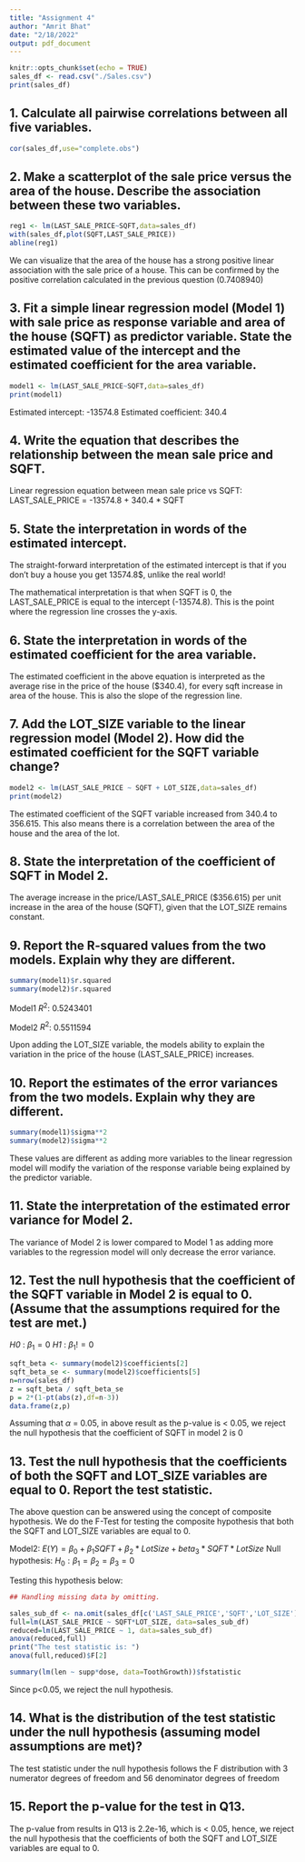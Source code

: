 ```yaml
---
title: "Assignment 4"
author: "Amrit Bhat"
date: "2/18/2022"
output: pdf_document
---
```


```r
knitr::opts_chunk$set(echo = TRUE)
sales_df <- read.csv("./Sales.csv")
print(sales_df)
```

## 1. Calculate all pairwise correlations between all five variables. 
```r
cor(sales_df,use="complete.obs")
```


## 2. Make a  scatterplot of the sale price versus the area of the house. Describe the association between these two variables.
```r
reg1 <- lm(LAST_SALE_PRICE~SQFT,data=sales_df) 
with(sales_df,plot(SQFT,LAST_SALE_PRICE))
abline(reg1)
```
We can visualize that the area of the house has a strong positive linear association with the sale price of a house. This can be confirmed by the positive correlation calculated in the previous question (0.7408940) 

## 3.  Fit a simple linear regression model (Model 1) with sale price as response variable and area of  the house (SQFT) as predictor variable. State the estimated value of the intercept and the  estimated coefficient for the area variable.
```r
model1 <- lm(LAST_SALE_PRICE~SQFT,data=sales_df)
print(model1)
```

Estimated intercept: -13574.8
Estimated coefficient: 340.4


## 4. Write the equation that describes the relationship between the mean sale price and SQFT. 
Linear regression equation between mean sale price vs SQFT:
LAST_SALE_PRICE = -13574.8 + 340.4 * SQFT

## 5. State the interpretation in words of the estimated intercept.
The straight-forward interpretation of the estimated intercept is that if you don't buy a house you get 13574.8$, unlike the real world!

The mathematical interpretation is that when SQFT is 0, the LAST_SALE_PRICE is equal to the intercept (-13574.8). This is the point where the regression line crosses the y-axis.

## 6. State the interpretation in words of the estimated coefficient for the area variable.
The estimated coefficient in the above equation is interpreted as the average rise in the price of the house ($340.4), for every sqft increase in area of the house. This is also the slope of the regression line.

## 7. Add the LOT_SIZE variable to the linear regression model (Model 2). How did the estimated coefficient for the SQFT variable change?
```r
model2 <- lm(LAST_SALE_PRICE ~ SQFT + LOT_SIZE,data=sales_df) 
print(model2)
```
The estimated coefficient of the SQFT variable increased from 340.4 to 356.615. This also means there is a correlation between the area of the house and the area of the lot. 


## 8. State the interpretation of the coefficient of SQFT in Model 2.
The average increase in the price/LAST_SALE_PRICE ($356.615) per unit increase in the area of the house (SQFT), given that the LOT_SIZE remains constant.

## 9. Report the R-squared values from the two models. Explain why they are different.
```r
summary(model1)$r.squared
summary(model2)$r.squared
```
Model1 $R^2$: 0.5243401

Model2 $R^2$: 0.5511594

Upon adding the LOT_SIZE variable, the models ability to explain the variation in the price of the house (LAST_SALE_PRICE) increases.


## 10. Report the estimates of the error variances from the two models. Explain why they are different.
```r
summary(model1)$sigma**2
summary(model2)$sigma**2

```
These values are different as adding more variables to the linear regression model will modify the variation of the response variable being explained by the predictor variable.

## 11. State the interpretation of the estimated error variance for Model 2.
The variance of Model 2 is lower compared to Model 1 as adding more variables to the regression model will only decrease the error variance.

## 12. Test the null hypothesis that the coefficient of the SQFT variable in Model 2 is equal to 0. (Assume that the assumptions required for the test are met.)
_H0_ : $\beta_1 = 0$
_H1_ : $\beta_1 != 0$
```r
sqft_beta <- summary(model2)$coefficients[2]
sqft_beta_se <- summary(model2)$coefficients[5]
n=nrow(sales_df)
z = sqft_beta / sqft_beta_se
p = 2*(1-pt(abs(z),df=n-3))
data.frame(z,p)
```
Assuming that $\alpha$ = 0.05, in above result as the p-value is < 0.05, we reject the null hypothesis that the coefficient of SQFT in model 2 is 0 

## 13. Test the null hypothesis that the coefficients of both the SQFT and LOT_SIZE variables are equal to 0. Report the test statistic.
The above question can be answered using the concept of composite hypothesis. We do the F-Test for testing the composite hypothesis that both the SQFT and LOT_SIZE variables are equal to 0.

Model2: $E(Y)= \beta_0 + \beta_1 SQFT + \beta_2 * LotSize + beta_3 * SQFT * LotSize$
Null hypothesis: $H_0:\beta_1=\beta_2=\beta_3=0$

Testing this hypothesis below: 
```r
## Handling missing data by omitting.

sales_sub_df <- na.omit(sales_df[c('LAST_SALE_PRICE','SQFT','LOT_SIZE')])
full=lm(LAST_SALE_PRICE ~ SQFT*LOT_SIZE, data=sales_sub_df)
reduced=lm(LAST_SALE_PRICE ~ 1, data=sales_sub_df)
anova(reduced,full)
print("The test statistic is: ")
anova(full,reduced)$F[2]

summary(lm(len ~ supp*dose, data=ToothGrowth))$fstatistic
```
Since p<0.05, we reject the null hypothesis.

## 14. What is the distribution of the test statistic under the null hypothesis (assuming model assumptions are met)?
The test statistic under the null hypothesis follows the F distribution with 3 numerator degrees of freedom and 56 denominator degrees of freedom

## 15. Report the p-value for the test in Q13.
The p-value from results in Q13 is 2.2e-16, which is < 0.05, hence, we reject the null hypothesis that the coefficients of both the SQFT and LOT_SIZE variables are equal to 0.